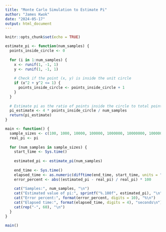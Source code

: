 ```yaml
---
title: "Monte Carlo Simulation to Estimate Pi"
author: "James Kwok"
date: "2024-05-17"
output: html_document
---
```


```r
knitr::opts_chunk$set(echo = TRUE)
```

```r
estimate_pi <- function(num_samples) {
  points_inside_circle <- 0
  
  for (i in 1:num_samples) {
    x <- runif(1, -1, 1)
    y <- runif(1, -1, 1)
    
    # Check if the point (x, y) is inside the unit circle
    if (x^2 + y^2 <= 1) {
      points_inside_circle <- points_inside_circle + 1
    }
  }
  
  # Estimate pi as the ratio of points inside the circle to total points, multiplied by 4
  pi_estimate <- 4 * points_inside_circle / num_samples
  return(pi_estimate)
}

main <- function() {
  sample_sizes <- c(100, 1000, 10000, 100000, 1000000, 10000000, 100000000)
  real_pi <- pi
  
  for (num_samples in sample_sizes) {
    start_time <- Sys.time()
    
    estimated_pi <- estimate_pi(num_samples)
    
    end_time <- Sys.time()
    elapsed_time <- as.numeric(difftime(end_time, start_time, units = "secs"))
    error_percent <- abs((estimated_pi - real_pi) / real_pi) * 100
    
    cat("Samples:", num_samples, "\n")
    cat("Estimated value of pi:", sprintf("%.100f", estimated_pi), "\n")
    cat("Error percent:", format(error_percent, digits = 10), "%\n")
    cat("Elapsed time:", format(elapsed_time, digits = 4), "seconds\n")
    cat(rep("-", 60), "\n")
  }
}

main()

```
